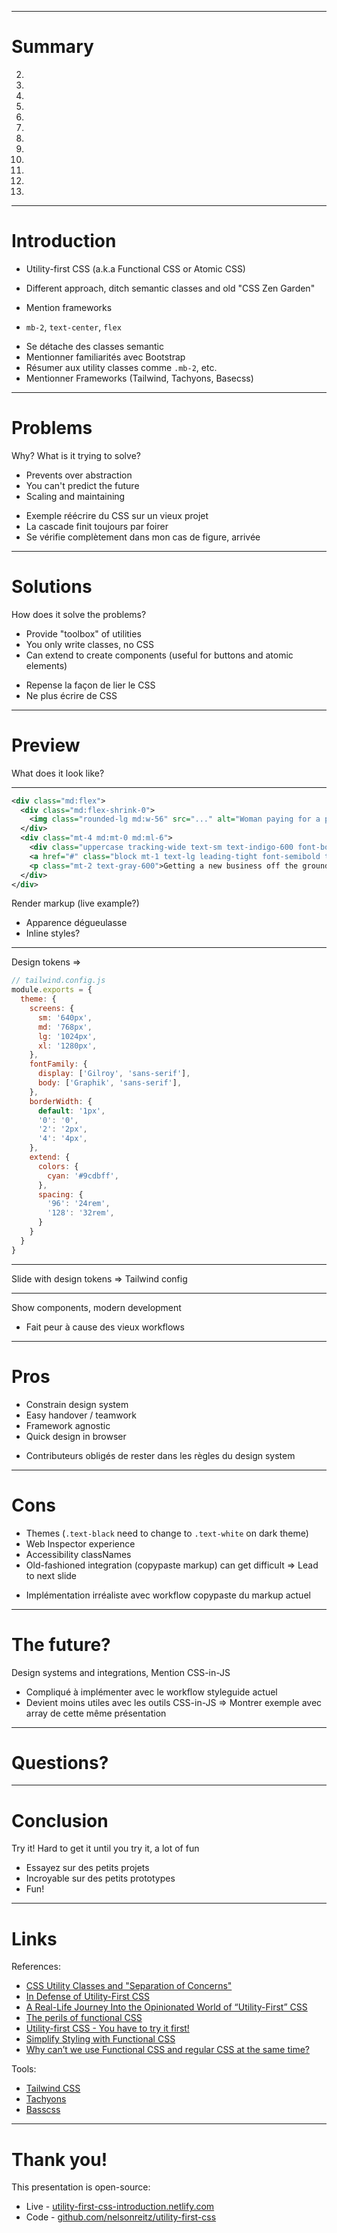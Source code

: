 

<Head>
  <link href="https://fonts.googleapis.com/css?family=Fira+Sans:400,700,900&display=swap" rel="stylesheet" />
</Head>

<Title>

# Utility-first CSS Introduction

By Nelson Reitz

</Title>

---

<TwoCols firstCol="33%" secondCol="66%">

# Summary

2.
3.
4.
5.
6.
7.
8.
9.
10.
11.
12.
13.

</TwoCols>

---

<TwoCols firstCol="33%" secondCol="66%">

# Introduction

- Utility-first CSS (a.k.a Functional CSS or Atomic CSS)
- Different approach, ditch semantic classes and old "CSS Zen Garden"
- Mention frameworks

- `mb-2`, `text-center`, `flex`

</TwoCols>

<Notes>

- Se détache des classes semantic
- Mentionner familiarités avec Bootstrap
- Résumer aux utility classes comme `.mb-2`, etc.
- Mentionner Frameworks (Tailwind, Tachyons, Basecss)

</Notes>

---

<TwoCols firstCol="33%" secondCol="66%">

# Problems

Why? What is it trying to solve?

- Prevents over abstraction
- You can't predict the future
- Scaling and maintaining

</TwoCols>

<Notes>

- Exemple réécrire du CSS sur un vieux projet
- La cascade finit toujours par foirer
- Se vérifie complètement dans mon cas de figure, arrivée

</Notes>

---

<TwoCols firstCol="33%" secondCol="66%">

# Solutions

How does it solve the problems?

- Provide "toolbox" of utilities
- You only write classes, no CSS
- Can extend to create components (useful for buttons and atomic elements)

</TwoCols>

<Notes>

- Repense la façon de lier le CSS
- Ne plus écrire de CSS

</Notes>

---

<TwoCols firstCol="33%" secondCol="66%">

# Preview

What does it look like?

</TwoCols>

---

<TwoCols firstCol="50%" secondCol="50%">

```xml
<div class="md:flex">
  <div class="md:flex-shrink-0">
    <img class="rounded-lg md:w-56" src="..." alt="Woman paying for a purchase">
  </div>
  <div class="mt-4 md:mt-0 md:ml-6">
    <div class="uppercase tracking-wide text-sm text-indigo-600 font-bold">Marketing</div>
    <a href="#" class="block mt-1 text-lg leading-tight font-semibold text-gray-900 hover:underline">Finding customers for your new business</a>
    <p class="mt-2 text-gray-600">Getting a new business off the ground is a lot of hard work. Here are five ideas you can use to find your first customers.</p>
  </div>
</div>
```

Render markup (live example?)

</TwoCols>

<Notes>

- Apparence dégueulasse
- Inline styles?

</Notes>

---

<TwoCols firstCol="33%" secondCol="66%">

Design tokens =>

```javascript
// tailwind.config.js
module.exports = {
  theme: {
    screens: {
      sm: '640px',
      md: '768px',
      lg: '1024px',
      xl: '1280px',
    },
    fontFamily: {
      display: ['Gilroy', 'sans-serif'],
      body: ['Graphik', 'sans-serif'],
    },
    borderWidth: {
      default: '1px',
      '0': '0',
      '2': '2px',
      '4': '4px',
    },
    extend: {
      colors: {
        cyan: '#9cdbff',
      },
      spacing: {
        '96': '24rem',
        '128': '32rem',
      }
    }
  }
}
```

</TwoCols>

---

<TwoCols firstCol="33%" secondCol="66%">

Slide with design tokens => Tailwind config

</TwoCols>

---

<TwoCols firstCol="33%" secondCol="66%">

Show components, modern development

</TwoCols>

<Notes>

- Fait peur à cause des vieux workflows

</Notes>

---

<TwoCols firstCol="33%" secondCol="66%">

# Pros

- Constrain design system
- Easy handover / teamwork
- Framework agnostic
- Quick design in browser

</TwoCols>

<Notes>

- Contributeurs obligés de rester dans les règles du design system

</Notes>

---

<TwoCols firstCol="33%" secondCol="66%">

# Cons

- Themes (`.text-black` need to change to `.text-white` on dark theme)
- Web Inspector experience
- Accessibility classNames
- Old-fashioned integration (copypaste markup) can get difficult => Lead to next slide

</TwoCols>

<Notes>

- Implémentation irréaliste avec workflow copypaste du markup actuel

</Notes>

---

<TwoCols firstCol="33%" secondCol="66%">

# The future?

Design systems and integrations, 
Mention CSS-in-JS

</TwoCols>

<Notes>

- Compliqué à implémenter avec le workflow styleguide actuel
- Devient moins utiles avec les outils CSS-in-JS => Montrer exemple avec array de cette même présentation

</Notes>

---

<TwoCols firstCol="33%" secondCol="66%">

# Questions?

</TwoCols>

---

<TwoCols firstCol="33%" secondCol="66%">

# Conclusion

Try it! Hard to get it until you try it, a lot of fun

</TwoCols>

<Notes>

- Essayez sur des petits projets
- Incroyable sur des petits prototypes
- Fun!

</Notes>

---

<TwoCols firstCol="33%" secondCol="66%">

# Links

References:
- [CSS Utility Classes and "Separation of Concerns"](https://adamwathan.me/css-utility-classes-and-separation-of-concerns/)
- [In Defense of Utility-First CSS](https://frontstuff.io/in-defense-of-utility-first-css)
- [A Real-Life Journey Into the Opinionated World of “Utility-First” CSS](https://vimeo.com/294976504)
- [The perils of functional CSS](https://www.browserlondon.com/blog/2019/06/10/functional-css-perils/)
- [Utility-first CSS - You have to try it first!](https://dev.to/mzanggl/utility-first-css-you-have-to-try-it-first-3m85)
- [Simplify Styling with Functional CSS](https://rangle.io/blog/styling-with-functional-css/)
- [Why can’t we use Functional CSS and regular CSS at the same time?](https://css-tricks.com/why-cant-we-use-functional-css-and-regular-css-at-the-same-time/)

Tools:
- [Tailwind CSS](https://tailwindcss.com/)
- [Tachyons](http://tachyons.io/)
- [Basscss](https://basscss.com/)

</TwoCols>

---

# Thank you!

This presentation is open-source:
- Live - [utility-first-css-introduction.netlify.com](https://utility-first-css-introduction.netlify.com)
- Code - [github.com/nelsonreitz/utility-first-css](https://github.com/nelsonreitz/utility-first-css)
